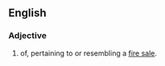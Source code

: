{{also|firesale|fire sale}}
==English==

===Adjective===
{{en-adj|-}}

# of, pertaining to or resembling a [[fire sale]].